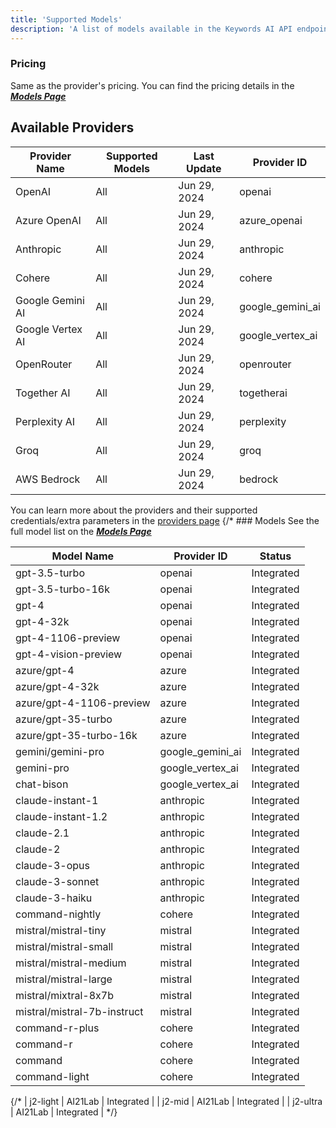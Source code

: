 ```yaml
---
title: 'Supported Models'
description: 'A list of models available in the Keywords AI API endpoint'
---
```




### Pricing
Same as the provider's pricing. You can find the pricing details in the **_[Models Page](https://platform.keywordsai.co/platform/models)_**

## Available Providers
| Provider Name     | Supported Models | Last Update  | Provider ID        |
|-----|---|------|----|
| OpenAI            | All                | Jun 29, 2024 | openai             |
| Azure OpenAI      | All                | Jun 29, 2024 | azure_openai       |
| Anthropic         | All                | Jun 29, 2024 | anthropic          |
| Cohere            | All                | Jun 29, 2024 | cohere             |
| Google Gemini AI  | All                | Jun 29, 2024  | google_gemini_ai   |
| Google Vertex AI  | All                | Jun 29, 2024  | google_vertex_ai   |
| OpenRouter        | All                | Jun 29, 2024 | openrouter         |
| Together AI       | All                | Jun 29, 2024 | togetherai         |
| Perplexity AI     | All                | Jun 29, 2024 | perplexity         |
| Groq              | All                | Jun 29, 2024  | groq               |
| AWS Bedrock        | All                | Jun 29, 2024  | bedrock            |

You can learn more about the providers and their supported credentials/extra parameters in the [providers page](/integration/providers/providers-overview)
{/* ### Models
See the full model list on the **_[Models Page](https://platform.keywordsai.co/platform/models)_**

| Model Name | Provider ID | Status |
| --- | --- | --- |
| gpt-3.5-turbo | openai | Integrated |
| gpt-3.5-turbo-16k | openai | Integrated |
| gpt-4 | openai | Integrated |
| gpt-4-32k | openai | Integrated |
| gpt-4-1106-preview | openai | Integrated |
| gpt-4-vision-preview | openai | Integrated |
| azure/gpt-4 | azure | Integrated |
| azure/gpt-4-32k | azure | Integrated |
| azure/gpt-4-1106-preview | azure | Integrated |
| azure/gpt-35-turbo | azure | Integrated |
| azure/gpt-35-turbo-16k | azure | Integrated |
| gemini/gemini-pro | google_gemini_ai | Integrated |
| gemini-pro | google_vertex_ai | Integrated |
| chat-bison | google_vertex_ai | Integrated |
| claude-instant-1 | anthropic | Integrated |
| claude-instant-1.2 | anthropic | Integrated |
| claude-2.1 | anthropic | Integrated |
| claude-2 | anthropic | Integrated |
| claude-3-opus | anthropic | Integrated |
| claude-3-sonnet | anthropic | Integrated |
| claude-3-haiku | anthropic | Integrated |
| command-nightly | cohere | Integrated |
| mistral/mistral-tiny | mistral | Integrated |
| mistral/mistral-small | mistral | Integrated |
| mistral/mistral-medium | mistral | Integrated |
| mistral/mistral-large | mistral | Integrated |
| mistral/mixtral-8x7b | mistral | Integrated |
| mistral/mistral-7b-instruct | mistral | Integrated |
| command-r-plus | cohere | Integrated |
| command-r | cohere | Integrated |
| command | cohere | Integrated |
| command-light | cohere | Integrated | */}


{/* | j2-light | AI21Lab | Integrated |
| j2-mid | AI21Lab | Integrated |
| j2-ultra | AI21Lab | Integrated | */}
